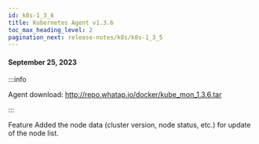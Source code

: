 ```yaml
---
id: k8s-1_3_6
title: Kubernetes Agent v1.3.6
toc_max_heading_level: 2
pagination_next: release-notes/k8s/k8s-1_3_5
---
```


#### September 25, 2023

:::info

Agent download: http://repo.whatap.io/docker/kube_mon_1.3.6.tar

:::

<p><Status>Feature</Status> Added the node data (cluster version, node status, etc.) for update of the node list.</p>
